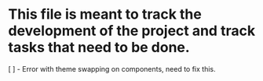 # This file is meant to track the development of the project and track tasks that need to be done.

[ ] - Error with theme swapping on components, need to fix this.
